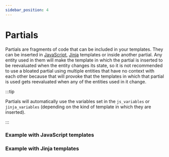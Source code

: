 ```yaml
---
sidebar_position: 4
---
```



# Partials

Partials are fragments of code that can be included in your templates. They can be inserted in [JavaScript](../templates/javascript-templates), [Jinja](../templates/jinja-templates) templates or inside another partial. Any entity used in them will make the template in which the partial is inserted to be reevaluated when the entity changes its state, so it is not recommended to use a bloated partial using multiple entities that have no context with each other because that will provoke that the templates in which that partial is used gets reevaluated when any of the entities used in it change.

:::tip

Partials will automatically use the variables set in the `js_variables` or `jinja_variables` (depending on the kind of template in which they are inserted).

:::

### Example with JavaScript templates

<PartialsWithJavaScriptTemplatesExample />

### Example with Jinja templates

<PartialsWithJinjaTemplatesExample />